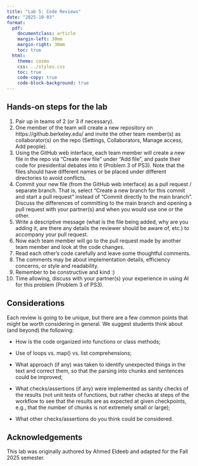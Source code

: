 ```yaml
---
title: "Lab 5: Code Reviews"
date: "2025-10-03"
format:
  pdf:
    documentclass: article
    margin-left: 30mm
    margin-right: 30mm
    toc: true
  html:
    theme: cosmo
    css: ../styles.css
    toc: true
    code-copy: true
    code-block-background: true
---
```


## Hands-on steps for the lab

1. Pair up in teams of 2 (or 3 if necessary).
2. One member of the team will create a new repository on https://github.berkeley.edu/ and invite the other team member(s) as collaborator(s) on the repo (Settings, Collaborators, Manage access, Add people).
3. Using the GitHub web interface, each team member will create a new file in the repo via "Create new file" under "Add file", and paste their code for presidential debates into it (Problem 3 of PS3). Note that the files should have different names or be placed under different directories to avoid conflicts.
4. Commit your new file (from the GitHub web interface) as a pull request / separate branch. That is, select "Create a new branch for this commit and start a pull request" instead of "Commit directly to the main branch". Discuss the differences of committing to the main branch and opening a pull request with your partner(s) and when you would use one or the other.
5. Write a descriptive message (what is the file being added, why are you adding it, are there any details the reviewer should be aware of, etc.) to accompany your pull request.
6. Now each team member will go to the pull request made by another team member and look at the code changes.
7. Read each other's code carefully and leave some thoughtful comments.
8. The comments may be about implementation details, efficiency concerns, or style and readability.
9. Remember to be constructive and kind :)
10. Time allowing, discuss with your partner(s) your experience in using AI for this problem (Problem 3 of PS3).

## Considerations

Each review is going to be unique, but there are a few common points that might be worth considering in general. We suggest students think about (and beyond) the following:

- How is the code organized into functions or class methods;

- Use of loops vs. map() vs. list comprehensions;

- What approach (if any) was taken to identify unexpected things in the text and correct them, so that the parsing into chunks and sentences could be improved;

- What checks/assertions (if any) were implemented as sanity checks of the results (not unit tests of functions, but rather checks at steps of the workflow to see that the results are as expected at given checkpoints, e.g., that the number of chunks is not extremely small or large);

- What other checks/assertions do you think could be considered.

## Acknowledgements

This lab was originally authored by Ahmed Eldeeb and adapted for the Fall 2025 semester.
